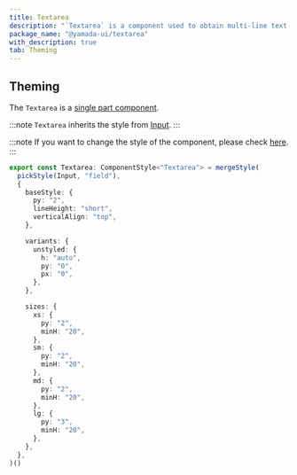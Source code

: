 ```yaml
---
title: Textarea
description: "`Textarea` is a component used to obtain multi-line text input."
package_name: "@yamada-ui/textarea"
with_description: true
tab: Theming
---
```


## Theming

The `Textarea` is a [single part component](/styled-system/theming/component-styles#single-part-components).

:::note
`Textarea` inherits the style from [Input](/components/forms/input).
:::

:::note
If you want to change the style of the component, please check [here](/styled-system/theming/customize-theme#changing-the-style-of-components).
:::

```ts
export const Textarea: ComponentStyle<"Textarea"> = mergeStyle(
  pickStyle(Input, "field"),
  {
    baseStyle: {
      py: "2",
      lineHeight: "short",
      verticalAlign: "top",
    },

    variants: {
      unstyled: {
        h: "auto",
        py: "0",
        px: "0",
      },
    },

    sizes: {
      xs: {
        py: "2",
        minH: "20",
      },
      sm: {
        py: "2",
        minH: "20",
      },
      md: {
        py: "2",
        minH: "20",
      },
      lg: {
        py: "3",
        minH: "20",
      },
    },
  },
)()
```
